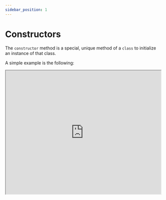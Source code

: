 ```yaml
---
sidebar_position: 1
---
```




# Constructors

The `constructor` method is a special, unique method of a `class` to initialize an instance of that class.

A simple example is the following:

<iframe
    src="https://hlab.app/s/docs/constructor_hbook"
    width="100%"
    height="400px"/>

:::note
`constructor()` can have an arbitrary amount of parameters, including none.
:::

A `constructor` is powerful in the sense that it can manage all the initialization of an object, executing before anything else.

:::tip
You don't **need** to write a `constructor`! 

- A virtual, empty one will be inserted by default. 

- Similarly if you forget to call `super()` in a subclass, Hedgehog Script will call it for you. 
:::

---


